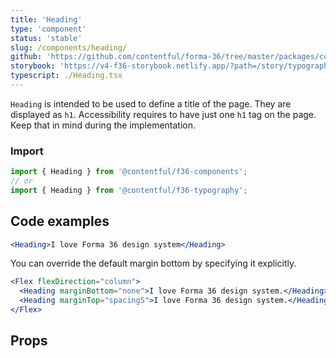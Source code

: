 ```yaml
---
title: 'Heading'
type: 'component'
status: 'stable'
slug: /components/heading/
github: 'https://github.com/contentful/forma-36/tree/master/packages/components/typography/src'
storybook: 'https://v4-f36-storybook.netlify.app/?path=/story/typography-heading--basic'
typescript: ./Heading.tsx
---
```


`Heading` is intended to be used to define a title of the page. They are displayed as `h1`. Accessibility requires to have just one `h1` tag on the page. Keep that in mind during the implementation.

### Import

```js static=true
import { Heading } from '@contentful/f36-components';
// or
import { Heading } from '@contentful/f36-typography';
```

## Code examples

```jsx
<Heading>I love Forma 36 design system</Heading>
```

You can override the default margin bottom by specifying it explicitly.

```jsx
<Flex flexDirection="column">
  <Heading marginBottom="none">I love Forma 36 design system.</Heading>
  <Heading marginTop="spacingS">I love Forma 36 design system.</Heading>
</Flex>
```

## Props


<Props of="Heading" />
